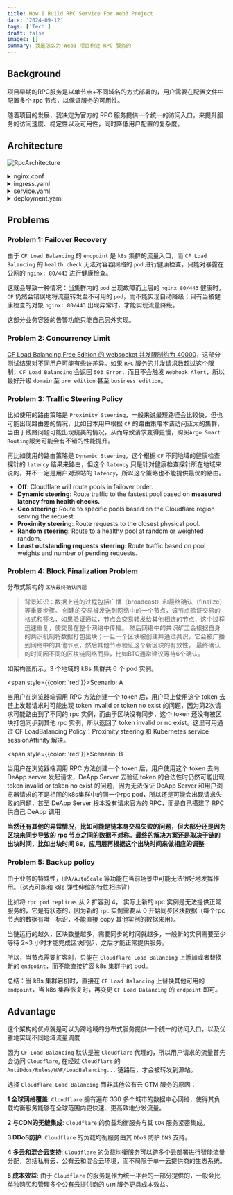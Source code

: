 ```yaml
---
title: How I Build RPC Service For Web3 Project
date: '2024-09-12'
tags: ['Tech']
draft: false
images: []
summary: 我是怎么为 Web3 项目构建 RPC 服务的
---
```


<TOCInline toc={props.toc} indentDepth={3} fromHeading={2} toHeading={6}/>

## Background

项目早期的RPC服务是以单节点+不同域名的方式部署的，用户需要在配置文件中配置多个 rpc 节点，以保证服务的可用性。

随着项目的发展，我决定为官方的 RPC 服务提供一个统一的访问入口，来提升服务的访问速度、稳定性以及可用性，同时降低用户配置的复杂度。


## Architecture

![RpcArchitecture](/static/images/rpcArch.png)


<details>
    <summary>nginx.conf</summary>
        ```nginx
        upstream nginx_ingress_http {
            # nginx ingress svc type: NodePort
            server 10.0.12.1:30080;
            server 10.0.12.2:30080;
        }
        server {
            listen 443 ssl;
            server_name rpc.example.com;
            ssl_certificate /etc/nginx/ssl/example.pem;
            ssl_certificate_key /etc/nginx/ssl/example.key;
            ssl_protocols TLSv1.2 TLSv1.3;
            ssl_ciphers HIGH:!aNULL:!MD5;
            location / {
            proxy_pass http://nginx_ingress_http;
            proxy_http_version 1.1;
            proxy_set_header Upgrade $http_upgrade;
            proxy_set_header Connection "upgrade";
            proxy_set_header Host $host;
            proxy_set_header X-Real-IP $remote_addr;
            proxy_set_header X-Forwarded-For $proxy_add_x_forwarded_for;
            }
        }
        ```
</details>

<details>
    <summary>ingress.yaml</summary>
    ```yaml
    apiVersion: networking.k8s.io/v1
    kind: Ingress
    metadata:
      name: rpc-ingress
      namespace: deapp
      annotations:
        nginx.org/websocket-services: rpc-svc
    spec:
      ingressClassName: nginx
      rules:
        - host: rpc.example.com
          http:
            paths:
              - path: /
                pathType: Prefix
                backend:
                service:
                  name: rpc-svc
                  port:
                    number: 9944
    ```
</details>

<details>
<summary>service.yaml</summary>
```yaml
apiVersion: v1
kind: Service
metadata:
  name: rpc-svc
  namespace: deapp
spec:
  sessionAffinity: ClientIP
  sessionAffinityConfig:
    clientIP:
      timeoutSeconds: 3600
  selector:
    app: rpc
  ports:
    - protocol: TCP
      name: websocket
      port: 9944
      targetPort: 9944
    - protocol: TCP
      name: metric
      port: 9615
      targetPort: 9615
    - protocol: TCP
      name: sync
      port: 30336
      targetPort: 30336
```
</details>

<details>
<summary>deployment.yaml</summary>
```yaml
apiVersion: apps/v1
kind: Deployment
metadata:
  name: rpc-deployment
  namespace: deapp
spec:
  replicas: 2
  selector:
    matchLabels:
      app: rpc
      app.kubernetes.io/component: rpc
  template:
    metadata:
      labels:
        app: rpc
        app.kubernetes.io/component: rpc
    spec:
      containers:
        - name: rpc-seattle
          image: "cesslab/cess-chain:testnet"
          imagePullPolicy: Always
          command:
            - "./cess-node"
            - "--base-path"
            - "/opt/cess/data"
            - "--chain"
            - "cess-testnet"
            - "--port"
            - "30336"
            - "--name"
            - "cess"
            - "--rpc-port"
            - "9944"
            - "--execution"
            - "WASM"
            - "--wasm-execution"
            - "compiled"
            - "--in-peers"
            - "75"
            - "--out-peers"
            - "75"
            - "--state-pruning"
            - "archive"
            - "--rpc-max-connections"
            - "65535"
            - "--prometheus-external"
            - "--rpc-external"
            - "--rpc-cors"
            - "all"
          volumeMounts:
            - name: rpc-storage
              mountPath: /opt/cess/data
          ports:
            - containerPort: 9944
              name: websocket
            - containerPort: 9615
              name: metric
            - containerPort: 30336
              name: svc
          livenessProbe:
            httpGet:
              path: /metrics
              port: 9615
            failureThreshold: 3
            initialDelaySeconds: 60
            periodSeconds: 300
      volumes:
        - name: rpc-storage
          hostPath:
            path: /app/data/rpc
      affinity:
        podAntiAffinity:
          requiredDuringSchedulingIgnoredDuringExecution:
            - labelSelector:
                matchExpressions:
                  - key: app
                    operator: In
                    values:
                      - rpc
              topologyKey: "kubernetes.io/hostname"
```
</details>


## Problems

### Problem 1: Failover Recovery

由于 `CF Load Balancing` 的 `endpoint` 是 `k8s` 集群的流量入口，而 `CF Load Balancing` 的 `health check` 无法对容器网络的 `pod` 进行健康检查，只能对暴露在公网的 `nginx: 80/443` 进行健康检查。

这就会导致一种情况：当集群内的 `pod` 出现故障而上层的 `nginx 80/443` 健康时，`CF` 仍然会错误地将流量转发至不可用的 `pod`，而不能实现自动降级；只有当被健康检查的对象 `nginx: 80/443` 出现异常时，才能实现流量降级。

这部分业务容器的告警功能只能自己另外实现。

### Problem 2: Concurrency Limit

[CF Load Balancing Free Edition 的 websocket 并发限制约为 40000](https://www.sunway.run/blog/CloudflareWSConnectionLimit)，这部分测试结果对不同用户可能有些许差异。如果 `RPC` 服务的并发请求数超过这个限制，`CF Load Balancing` 会返回 `503 Error`，而且不会触发 `Webhook Alert`，所以最好升级 `domain` 至 `pro edition` 甚至 `business edition`。

### Problem 3: Traffic Steering Policy

比如使用的路由策略是 `Proximity Steering`，一般来说最短路径会比较快，但也可能出现路由差的情况，比如日本用户根据 `CF` 的路由策略本该访问亚太的集群，当由于线路问题可能出现绕美的情况，从而导致请求变得更慢，购买`Argo Smart Routing`服务可能会有不错的性能提升。

再比如使用的路由策略是 `Dynamic Steering`，这个根据 `CF` 不同地域的健康检查探针的 `latency` 结果来路由，但这个 `latency` 只是针对健康检查探针所在地域来说的，并不一定是用户对源站的 `latency`，所以这个策略也不能提供最优的路由。

- **Off**: Cloudflare will route pools in failover order.
- **Dynamic steering**: Route traffic to the fastest pool based on **measured latency from health checks.**
- **Geo steering**: Route to specific pools based on the Cloudflare region serving the request.
- **Proximity steering**: Route requests to the closest physical pool.
- **Random steering**: Route to a healthy pool at random or weighted random.
- **Least outstanding requests steering**: Route traffic based on pool weights and number of pending requests.

### Problem 4: Block Finalization Problem

分布式架构的 `区块最终确认问题`

> 背景知识：数据上链的过程包括广播（broadcast）和最终确认（finalize）等重要步骤。
创建的交易被发送到网络中的一个节点，该节点验证交易的格式和签名，如果验证通过，节点会交易转发给其他相连的节点，这个过程迅速重复，使交易在整个网络中传播。
然后网络中的共识矿工会根据自身的共识机制将数据打包出块；一旦一个区块被创建并通过共识，它会被广播到网络中的其他节点，然后其他节点验证这个新区块的有效性。
最终确认的时间因不同的区块链网络而异，比如BTC通常建议等待6个确认。

如架构图所示，3 个地域的 k8s 集群共 6 个 pod 实例。


<span style={{color: 'red'}}>Scenario: A</span>

当用户在浏览器端调用 RPC 方法创建一个 token 后，用户马上使用这个 token 去链上发起请求时可能出现 token invalid or token no exist 的问题，因为第2次请求可能路由到了不同的 rpc 实例，而由于区块没有同步，这个 token 还没有被区块打包同步到其他 rpc 实例，所以返回了 token invalid or no exist。这里可用通过 CF LoadBalancing Policy：Proximity steering 和 Kubernetes service sessionAffinity 解决。

<span style={{color: 'red'}}>Scenario: B</span>

当用户在浏览器端调用 RPC 方法创建一个 token 后，用户使用这个 token 去向 DeApp server 发起请求，DeApp Server 去验证 token 的合法性时仍然可能出现 token invalid or token no exist 的问题，因为无法保证 DeApp Server 和用户浏览器请求的不是相同的k8s集群中的同一个rpc pod，所以还是可能会出现请求失败的问题，甚至 DeApp Server 根本没有请求官方的 RPC，而是自己搭建了 RPC 供自己 DeApp 调用

**当然还有其他的异常情况，比如可能是链本身交易失败的问题，但大部分还是因为区块未同步导致的 rpc 节点之间的数据不对称。最终的解决方案还是取决于链的出块时间，比如出块时间 6s，应用层再根据这个出块时间来做相应的调整**

### Problem 5: Backup policy

由于业务的特殊性，`HPA/AutoScale` 等功能在当前场景中可能无法很好地发挥作用。（这点可能和 k8s 弹性伸缩的特性相违背）

比如将 `rpc pod replicas` 从 2 扩容到 4， 实际上新的 rpc 实例是无法提供正常服务的，它是有状态的，因为新的 `rpc` 实例需要从 0 开始同步区块数据（每个rpc节点的数据有唯一标识，不能直接 copy 其他实例的数据来用）。

当链运行的越久，区块数量越多，需要同步的时间就越多，一般新的实例需要至少等待 2~3 小时才能完成区块同步，之后才能正常提供服务。

所以，当节点需要扩容时，只能在 `Cloudflare Load Balancing` 上添加或者替换新的 `endpoint`，而不能直接扩容 k8s 集群中的 pod。

总结：当 k8s 集群宕机时，直接在 `CF Load Balancing` 上替换其他可用的 `endpoint`，当 k8s 集群恢复时，再变更 `CF Load Balancing` 的 `endpoint` 即可。


## Advantage

这个架构的优点就是可以为跨地域的分布式服务提供一个统一的访问入口，以及优雅地实现不同地域流量调度

因为 `CF Load Balancing` 默认是被 `Cloudflare` 代理的，所以用户请求的流量首先会访问 `Cloudflare`, 在经过 `Cloudflare` 的 `AntiDdos/Rules/WAF/LoadBalancing...` 链路后，才会被转发到源站。

选择 `Cloudflare Load Balancing` 而非其他公有云 GTM 服务的原因：

**1 全球网络覆盖**: `Cloudflare` 拥有遍布 330 多个城市的数据中心网络，使得其负载均衡服务能够在全球范围内更快速、更高效地分发流量。

**2 与CDN的无缝集成**: `Cloudflare` 的负载均衡服务与其 `CDN` 服务紧密集成。

**3 DDoS防护**: `Cloudflare` 的负载均衡服务由其 `DDoS` 防护 `DNS` 支持。

**4 多云和混合云支持**: `Cloudflare` 的负载均衡服务可以跨多个云部署进行智能流量分配，包括私有云、公有云和混合云环境，而不局限于单一云提供商的生态系统。

**5 成本效益**: 由于 `Cloudflare` 的服务是作为统一平台的一部分提供的，一般会比单独购买和管理多个公有云提供商的 `GTM` 服务更具成本效益。
